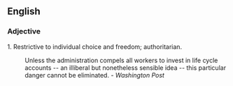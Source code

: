 ==English==
===Adjective===
1. Restrictive to individual choice and freedom; authoritarian.
:Unless the administration compels all workers to invest in life cycle accounts -- an illiberal but nonetheless sensible idea -- this particular danger cannot be eliminated. - ''Washington Post''